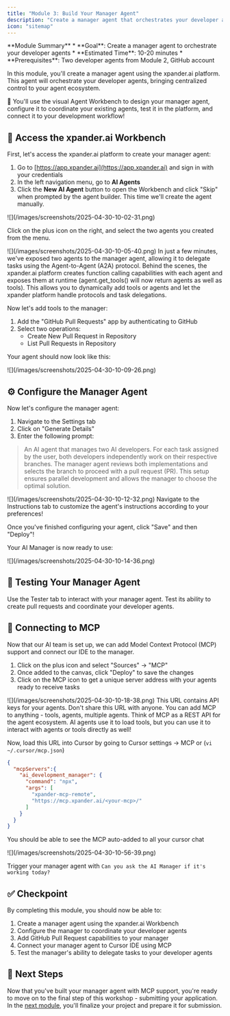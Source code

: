 ```yaml
---
title: "Module 3: Build Your Manager Agent"
description: "Create a manager agent that orchestrates your developer agent fleet using the xpander.ai platform"
icon: "sitemap"
---
```


<Note>
**Module Summary**
* **Goal**: Create a manager agent to orchestrate your developer agents
* **Estimated Time**: 10-20 minutes
* **Prerequisites**: Two developer agents from Module 2, GitHub account
</Note>

In this module, you'll create a manager agent using the xpander.ai platform. This agent will orchestrate your developer agents, bringing centralized control to your agent ecosystem.

🚀 You'll use the visual Agent Workbench to design your manager agent, configure it to coordinate your existing agents, test it in the platform, and connect it to your development workflow!

## 🔧 Access the xpander.ai Workbench

First, let's access the xpander.ai platform to create your manager agent:

1. Go to [https://app.xpander.ai](https://app.xpander.ai) and sign in with your credentials
2. In the left navigation menu, go to **AI Agents**
3. Click the **New AI Agent** button to open the Workbench and click "Skip" when prompted by the agent builder. This time we'll create the agent manually.

<Frame caption="Creating a new agent in the Workbench" alt="Screenshot of the xpander.ai Workbench interface">
![](/images/screenshots/2025-04-30-10-02-31.png)
</Frame>

Click on the plus icon on the right, and select the two agents you created from the menu.

<Frame caption="Adding your developer agents to the manager" alt="Screenshot showing the process of adding developer agents">
![](/images/screenshots/2025-04-30-10-05-40.png)
</Frame>

<Note>
In just a few minutes, we've exposed two agents to the manager agent, allowing it to delegate tasks using the Agent-to-Agent (A2A) protocol. Behind the scenes, the xpander.ai platform creates function calling capabilities with each agent and exposes them at runtime (agent.get_tools() will now return agents as well as tools). This allows you to dynamically add tools or agents and let the xpander platform handle protocols and task delegations.
</Note>

Now let's add tools to the manager:

1. Add the "GitHub Pull Requests" app by authenticating to GitHub
2. Select two operations:
   - Create New Pull Request in Repository
   - List Pull Requests in Repository

Your agent should now look like this:

<Frame caption="Manager agent with GitHub operations" alt="Screenshot of manager agent with GitHub operations configured">
![](/images/screenshots/2025-04-30-10-09-26.png)
</Frame>

## ⚙️ Configure the Manager Agent

Now let's configure the manager agent:

1. Navigate to the Settings tab
2. Click on "Generate Details"
3. Enter the following prompt:

> An AI agent that manages two AI developers. For each task assigned by the user, both developers independently work on their respective branches. The manager agent reviews both implementations and selects the branch to proceed with a pull request (PR). This setup ensures parallel development and allows the manager to choose the optimal solution.

<Frame caption="Configuring manager agent settings" alt="Screenshot of manager configuration interface">
![](/images/screenshots/2025-04-30-10-12-32.png)
</Frame>

<Tip>
Navigate to the Instructions tab to customize the agent's instructions according to your preferences!
</Tip>

Once you've finished configuring your agent, click "Save" and then "Deploy"!

Your AI Manager is now ready to use:

<Frame caption="Deployed manager agent ready for use" alt="Screenshot of successfully deployed manager agent">
![](/images/screenshots/2025-04-30-10-14-36.png)
</Frame>

## 🧪 Testing Your Manager Agent

Use the Tester tab to interact with your manager agent. Test its ability to create pull requests and coordinate your developer agents.

## 🔌 Connecting to MCP

Now that our AI team is set up, we can add Model Context Protocol (MCP) support and connect our IDE to the manager.

1. Click on the plus icon and select "Sources" -> "MCP"
2. Once added to the canvas, click "Deploy" to save the changes
3. Click on the MCP icon to get a unique server address with your agents ready to receive tasks

<Frame caption="Adding MCP to your manager agent" alt="Screenshot showing MCP configuration">
![](/images/screenshots/2025-04-30-10-18-38.png)
</Frame>

<Warning>
This URL contains API keys for your agents. Don't share this URL with anyone.
</Warning>

<Tip>
You can add MCP to anything - tools, agents, multiple agents. Think of MCP as a REST API for the agent ecosystem. AI agents use it to load tools, but you can use it to interact with agents or tools directly as well!
</Tip>

Now, load this URL into Cursor by going to Cursor settings -> MCP or (`vi ~/.cursor/mcp.json`)

```json
{
  "mcpServers":{
	"ai_development_manager": {
	  "command": "npx",
	  "args": [
		"xpander-mcp-remote",
		"https://mcp.xpander.ai/<your-mcp>/"
	  ]
	}
  }
}
```

You should be able to see the MCP auto-added to all your cursor chat

<Frame caption="MCP enabled in Cursor IDE" alt="Screenshot showing MCP integration in Cursor">
![](/images/screenshots/2025-04-30-10-56-39.png)
</Frame>

Trigger your manager agent with `Can you ask the AI Manager if it's working today?`

## ✅ Checkpoint

By completing this module, you should now be able to:

1. Create a manager agent using the xpander.ai Workbench
2. Configure the manager to coordinate your developer agents
3. Add GitHub Pull Request capabilities to your manager
4. Connect your manager agent to Cursor IDE using MCP
5. Test the manager's ability to delegate tasks to your developer agents

## 🔄 Next Steps

Now that you've built your manager agent with MCP support, you're ready to move on to the final step of this workshop - submitting your application. In the [next module](/workshops/a2a-mcp-bedrock-workshop/04-submit-application), you'll finalize your project and prepare it for submission.